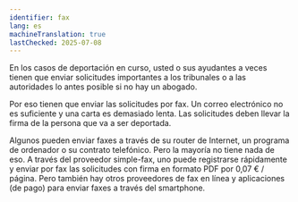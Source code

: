 ```yaml
---
identifier: fax
lang: es
machineTranslation: true
lastChecked: 2025-07-08
---
```


En los casos de deportación en curso, usted o sus ayudantes a veces tienen que enviar solicitudes importantes a los tribunales o a las autoridades lo antes posible si no hay un abogado.

Por eso tienen que enviar las solicitudes por fax. Un correo electrónico no es suficiente y una carta es demasiado lenta. Las solicitudes deben llevar la firma de la persona que va a ser deportada.

Algunos pueden enviar faxes a través de su router de Internet, un programa de ordenador o su contrato telefónico. Pero la mayoría no tiene nada de eso. A través del proveedor simple-fax, uno puede registrarse rápidamente y enviar por fax las solicitudes con firma en formato PDF por 0,07 € / página. Pero también hay otros proveedores de fax en línea y aplicaciones (de pago) para enviar faxes a través del smartphone.

<ExternalShortLink identifier="simplefax" />

